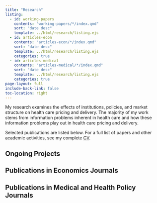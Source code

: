```yaml
---
title: "Research"
listing:
  - id: working-papers
    contents: "working-papers/*/index.qmd"
    sort: "date desc"
    template: ../html/research/listing.ejs
  - id: articles-econ
    contents: "articles-econ/*/index.qmd"
    sort: "date desc"
    template: ../html/research/listing.ejs
    categories: true
  - id: articles-medical
    contents: "articles-medical/*/index.qmd"
    sort: "date desc"
    template: ../html/research/listing.ejs
    categories: true    
page-layout: full
include-back-link: false
toc-location: right
---
```


 My research examines the effects of institutions, policies, and market structure on health care pricing and delivery. The majority of my work stems from information problems inherent in health care and how these information problems play out in health care pricing and delivery. 
 
 Selected publications are listed below. For a full list of papers and other academic activities, see my complete [CV](../cv/mccarthy-cv.pdf).


## Ongoing Projects

:::{#working-papers}
:::

## Publications in Economics Journals

:::{#articles-econ}
:::

## Publications in Medical and Health Policy Journals

:::{#articles-medical}
:::

